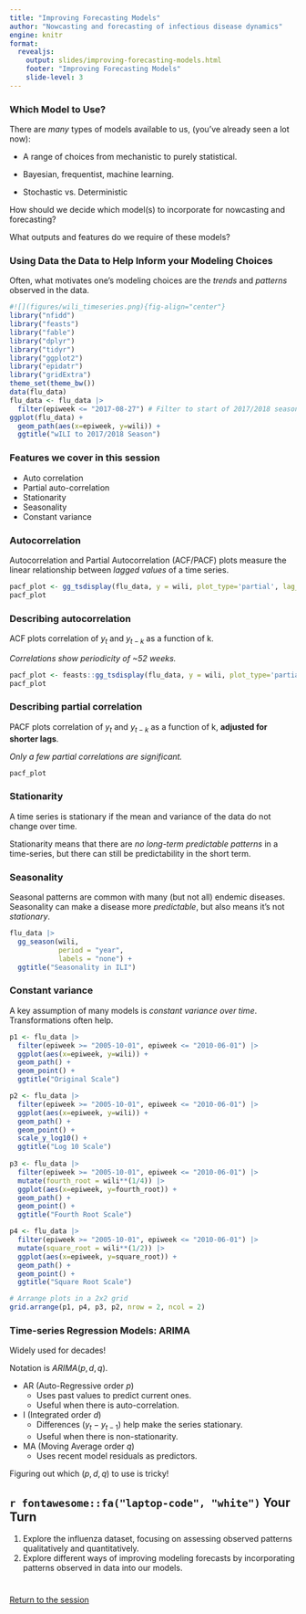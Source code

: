 ```yaml
---
title: "Improving Forecasting Models"
author: "Nowcasting and forecasting of infectious disease dynamics"
engine: knitr
format:
  revealjs:
    output: slides/improving-forecasting-models.html
    footer: "Improving Forecasting Models"
    slide-level: 3
---
```


### Which Model to Use?

There are *many* types of models available to us, (you've already seen a lot now):

-   A range of choices from mechanistic to purely statistical.

-   Bayesian, frequentist, machine learning.

-   Stochastic vs. Deterministic

How should we decide which model(s) to incorporate for nowcasting and forecasting? 

What outputs and features do we require of these models?


### Using Data the Data to Help Inform your Modeling Choices

Often, what motivates one's modeling choices are the *trends* and *patterns* observed in the data.


```r
#![](figures/wili_timeseries.png){fig-align="center"}
library("nfidd")
library("feasts")
library("fable")
library("dplyr")
library("tidyr")
library("ggplot2")
library("epidatr")
library("gridExtra")
theme_set(theme_bw())
data(flu_data)
flu_data <- flu_data |>
  filter(epiweek <= "2017-08-27") # Filter to start of 2017/2018 season
ggplot(flu_data) +
  geom_path(aes(x=epiweek, y=wili)) + 
  ggtitle("wILI to 2017/2018 Season")
```

### Features we cover in this session

- Auto correlation
- Partial auto-correlation
- Stationarity
- Seasonality
- Constant variance


### Autocorrelation

Autocorrelation and Partial Autocorrelation (ACF/PACF) plots measure the linear 
relationship between *lagged values* of a time series. 

```r
pacf_plot <- gg_tsdisplay(flu_data, y = wili, plot_type='partial', lag_max = 104)
pacf_plot
```

### Describing autocorrelation

ACF plots correlation of $y_t$ and $y_{t-k}$ as a function of k.

*Correlations show periodicity of ~52 weeks.*

```r
pacf_plot <- feasts::gg_tsdisplay(flu_data, y = wili, plot_type='partial', lag_max = 104)
pacf_plot
```

### Describing partial correlation

PACF plots correlation of $y_t$ and $y_{t-k}$ as a function of k, **adjusted for shorter lags**.

*Only a few partial correlations are significant.*

```r
pacf_plot
```

### Stationarity

A time series is stationary if the mean and variance of the data do not change over time.

Stationarity means that there are *no long-term predictable patterns* in a time-series, but there can still be predictability in the short term.

### Seasonality

Seasonal patterns are common with many (but not all) endemic diseases.
Seasonality can make a disease more *predictable*, but also means it's not *stationary*.


```r
flu_data |> 
  gg_season(wili, 
            period = "year",
            labels = "none") +
  ggtitle("Seasonality in ILI")
```

### Constant variance

A key assumption of many models is *constant variance over time*.
Transformations often help.

```r
p1 <- flu_data |>
  filter(epiweek >= "2005-10-01", epiweek <= "2010-06-01") |>
  ggplot(aes(x=epiweek, y=wili)) +
  geom_path() + 
  geom_point() + 
  ggtitle("Original Scale")

p2 <- flu_data |>
  filter(epiweek >= "2005-10-01", epiweek <= "2010-06-01") |>
  ggplot(aes(x=epiweek, y=wili)) +
  geom_path() + 
  geom_point() +
  scale_y_log10() + 
  ggtitle("Log 10 Scale")
  
p3 <- flu_data |>
  filter(epiweek >= "2005-10-01", epiweek <= "2010-06-01") |>
  mutate(fourth_root = wili**(1/4)) |>
  ggplot(aes(x=epiweek, y=fourth_root)) +
  geom_path() + 
  geom_point() + 
  ggtitle("Fourth Root Scale")

p4 <- flu_data |>
  filter(epiweek >= "2005-10-01", epiweek <= "2010-06-01") |>
  mutate(square_root = wili**(1/2)) |>
  ggplot(aes(x=epiweek, y=square_root)) +
  geom_path() + 
  geom_point() + 
  ggtitle("Square Root Scale")

# Arrange plots in a 2x2 grid
grid.arrange(p1, p4, p3, p2, nrow = 2, ncol = 2)
```

### Time-series Regression Models: ARIMA

Widely used for decades!

Notation is $ARIMA(p, d, q).$

- AR (Auto-Regressive order $p$)
    - Uses past values to predict current ones.
    - Useful when there is auto-correlation.
- I (Integrated order $d$)
    - Differences ($y_t - y_{t-1}$) help make the series stationary.
    - Useful when there is non-stationarity.
- MA (Moving Average order $q$)
    - Uses recent model residuals as predictors.

Figuring out which $(p,d,q)$ to use is tricky!

## `r fontawesome::fa("laptop-code", "white")` Your Turn {background-color="#447099" transition="fade-in"}

1.  Explore the influenza dataset, focusing on assessing observed patterns qualitatively and quantitatively.
2.  Explore different ways of improving modeling forecasts by incorporating patterns observed in data into our models.

# 

[Return to the session](../forecasting-models)

